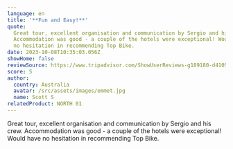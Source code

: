 ```yaml
---
language: en
title: '**Fun and Easy!**'
quote:
  Great tour, excellent organisation and communication by Sergio and his crew.
  Accommodation was good - a couple of the hotels were exceptional! Would have
  no hesitation in recommending Top Bike.
date: 2023-10-08T10:35:03.056Z
showHome: false
reviewSource: https://www.tripadvisor.com/ShowUserReviews-g189180-d4105907-r920688430-Top_Bike_Tours_Portugal-Porto_Porto_District_Northern_Portugal.html
score: 5
author:
  country: Australia
  avatar: /src/assets/images/emmet.jpg
  name: Scott S
relatedProduct: NORTH 01
---
```


Great tour, excellent organisation and communication by Sergio and his crew.
Accommodation was good - a couple of the hotels were exceptional! Would have no
hesitation in recommending Top Bike.
